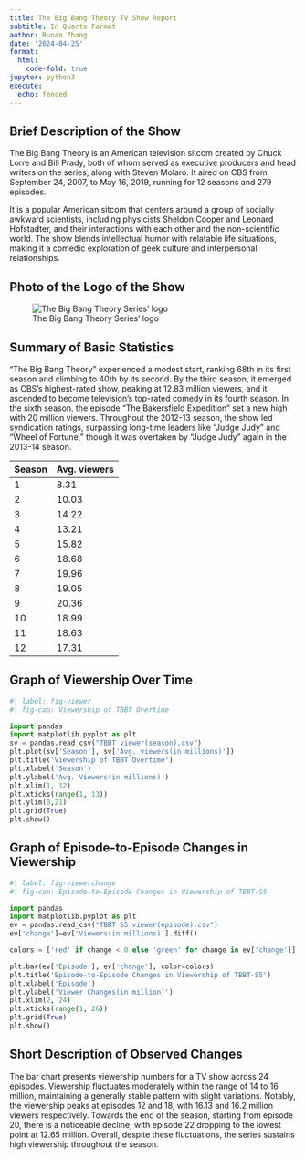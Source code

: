 ```yaml
---
title: The Big Bang Theory TV Show Report
subtitle: In Quarto Format
author: Runan Zhang
date: '2024-04-25'
format:
  html:
    code-fold: true
jupyter: python3
execute:
  echo: fenced
---
```


## Brief Description of the Show
The Big Bang Theory is an American television sitcom created by Chuck Lorre and Bill Prady, both of whom served as executive producers and head writers on the series, along with Steven Molaro. It aired on CBS from September 24, 2007, to May 16, 2019, running for 12 seasons and 279 episodes.

It is a popular American sitcom that centers around a group of socially awkward scientists, including physicists Sheldon Cooper and Leonard Hofstadter, and their interactions with each other and the non-scientific world. The show blends intellectual humor with relatable life situations, making it a comedic exploration of geek culture and interpersonal relationships.

## Photo of the Logo of the Show
![The Big Bang Theory Series' logo](./TBBT_logo.png)

## Summary of Basic Statistics
"The Big Bang Theory" experienced a modest start, ranking 68th in its first season and climbing to 40th by its second. By the third season, it emerged as CBS's highest-rated show, peaking at 12.83 million viewers, and it ascended to become television's top-rated comedy in its fourth season. In the sixth season, the episode "The Bakersfield Expedition" set a new high with 20 million viewers. Throughout the 2012-13 season, the show led syndication ratings, surpassing long-time leaders like "Judge Judy" and "Wheel of Fortune," though it was overtaken by "Judge Judy" again in the 2013-14 season.


| Season | Avg. viewers |
| --- | --- |
| 1 | 8.31 |
| 2 | 10.03 |
| 3 | 14.22 |
| 4 | 13.21 |
| 5 | 15.82 |
| 6 | 18.68 |
| 7 | 19.96 |
| 8 | 19.05 |
| 9 | 20.36 |
| 10 | 18.99 |
| 11 | 18.63 |
| 12 | 17.31 |


## Graph of Viewership Over Time

```python
#| label: fig-viewer
#| fig-cap: Viewership of TBBT Overtime

import pandas
import matplotlib.pyplot as plt
sv = pandas.read_csv("TBBT viewer(season).csv")
plt.plot(sv['Season'], sv['Avg. viewers(in millions)'])
plt.title('Viewership of TBBT Overtime')
plt.xlabel('Season')
plt.ylabel('Avg. Viewers(in millions)')
plt.xlim(1, 12)
plt.xticks(range(1, 13))
plt.ylim(8,21)
plt.grid(True)
plt.show()
```


## Graph of Episode-to-Episode Changes in Viewership

```python
#| label: fig-viewerchange
#| fig-cap: Episode-to-Episode Changes in Viewership of TBBT-S5

import pandas
import matplotlib.pyplot as plt
ev = pandas.read_csv("TBBT S5 viewer(episode).csv")
ev['change']=ev['Viewers(in millions)'].diff()

colors = ['red' if change < 0 else 'green' for change in ev['change']]

plt.bar(ev['Episode'], ev['change'], color=colors)
plt.title('Episode-to-Episode Changes in Viewership of TBBT-S5')
plt.xlabel('Episode')
plt.ylabel('Viewer Changes(in million)')
plt.xlim(2, 24)
plt.xticks(range(1, 26))
plt.grid(True)
plt.show()
```


## Short Description of Observed Changes
The bar chart presents viewership numbers for a TV show across 24 episodes. Viewership fluctuates moderately within the range of 14 to 16 million, maintaining a generally stable pattern with slight variations. Notably, the viewership peaks at episodes 12 and 18, with 16.13 and 16.2 million viewers respectively. Towards the end of the season, starting from episode 20, there is a noticeable decline, with episode 22 dropping to the lowest point at 12.65 million. Overall, despite these fluctuations, the series sustains high viewership throughout the season.


